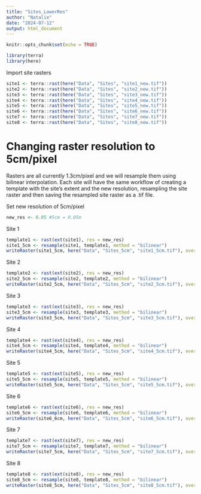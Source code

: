 ```yaml
---
title: "Sites_LowerRes"
author: "Natalie"
date: "2024-07-12"
output: html_document
---
```


```r
knitr::opts_chunk$set(echo = TRUE)
```

```r
library(terra)
library(here)
```

Import site rasters
```r
site1 <- terra::rast(here("Data", "Sites", "site1_new.tif"))
site2 <- terra::rast(here("Data", "Sites", "site2_new.tif"))
site3 <- terra::rast(here("Data", "Sites", "site3_new.tif"))
site4 <- terra::rast(here("Data", "Sites", "site4_new.tif"))
site5 <- terra::rast(here("Data", "Sites", "site5_new.tif"))
site6 <- terra::rast(here("Data", "Sites", "site6_new.tif"))
site7 <- terra::rast(here("Data", "Sites", "site7_new.tif"))
site8 <- terra::rast(here("Data", "Sites", "site8_new.tif"))
```

# Changing raster resolution to 5cm/pixel
Rasters are all currently 1.3cm/pixel and we will resample them using bilinear interpolation. Each site will have the same workflow of creating a template with the site's extent and the new resolution, resampling the site raster and then saving the resampled site raster as a .tif file. 

Set new resolution of 5cm/pixel
```r
new_res <- 0.05 #5cm = 0.05m
```

Site 1
```r
template1 <- rast(ext(site1), res = new_res)
site1_5cm <- resample(site1, template1, method = "bilinear")
writeRaster(site1_5cm, here("Data", "Sites_5cm", "site1_5cm.tif"), overwrite = TRUE)
```
Site 2
```r
template2 <- rast(ext(site2), res = new_res)
site2_5cm <- resample(site2, template2, method = "bilinear")
writeRaster(site2_5cm, here("Data", "Sites_5cm", "site2_5cm.tif"), overwrite = TRUE)
```
Site 3
```r
template3 <- rast(ext(site3), res = new_res)
site3_5cm <- resample(site3, template3, method = "bilinear")
writeRaster(site3_5cm, here("Data", "Sites_5cm", "site3_5cm.tif"), overwrite = TRUE)
```
Site 4
```r
template4 <- rast(ext(site4), res = new_res)
site4_5cm <- resample(site4, template4, method = "bilinear")
writeRaster(site4_5cm, here("Data", "Sites_5cm", "site4_5cm.tif"), overwrite = TRUE)
```
Site 5
```r
template5 <- rast(ext(site5), res = new_res)
site5_5cm <- resample(site5, template5, method = "bilinear")
writeRaster(site5_5cm, here("Data", "Sites_5cm", "site5_5cm.tif"), overwrite = TRUE)
```
Site 6
```r
template6 <- rast(ext(site6), res = new_res)
site6_5cm <- resample(site6, template6, method = "bilinear")
writeRaster(site6_6cm, here("Data", "Sites_5cm", "site6_5cm.tif"), overwrite = TRUE)
```
Site 7
```r
template7 <- rast(ext(site7), res = new_res)
site7_5cm <- resample(site7, template7, method = "bilinear")
writeRaster(site7_5cm, here("Data", "Sites_5cm", "site7_5cm.tif"), overwrite = TRUE)
```
Site 8
```r
template8 <- rast(ext(site8), res = new_res)
site8_5cm <- resample(site8, template8, method = "bilinear")
writeRaster(site8_5cm, here("Data", "Sites_5cm", "site8_5cm.tif"), overwrite = TRUE)
```

